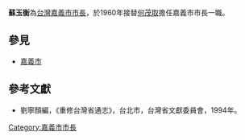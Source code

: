 '''蘇玉衡'''為[[台灣|台灣]][[嘉義市|嘉義市]][[嘉義市市長|市長]]，於1960年接替[[何茂取|何茂取]]擔任嘉義市市長一職。
{{start box}}
{{s-before|[[何茂取|何茂取]]}}
{{s-title|[[File:Seal_of_Chiayi_City_in_Japanese_Rule.svg|18px]][[嘉義市_(縣轄市)|嘉義市]][[嘉義市市長|市長]]|1960年4月23日上任}}
{{s-after|[[方輝龍|方輝龍]]}}
{{end box}}

==參見==
*[[嘉義市|嘉義市]]
==參考文獻==
*劉寧顏編，《重修台灣省通志》，台北市，台灣省文獻委員會，1994年。

{{TW-poli-bio-stub}}

{{嘉義市市長}}

{{DEFAULTSORT:Su蘇玉衡}}
[[Category:嘉義市市長|Category:嘉義市市長]]